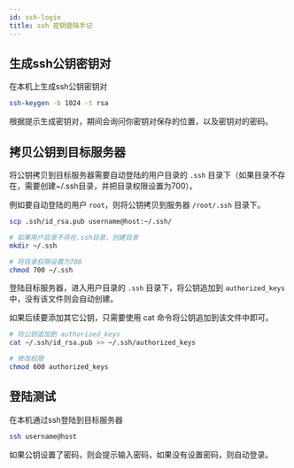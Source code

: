 ```yaml
---
id: ssh-login
title: ssh 密钥登陆手记
---
```


## 生成ssh公钥密钥对

在本机上生成ssh公钥密钥对

```bash
ssh-keygen -b 1024 -t rsa
```

根据提示生成密钥对，期间会询问你密钥对保存的位置，以及密钥对的密码。

## 拷贝公钥到目标服务器

将公钥拷贝到目标服务器需要自动登陆的用户目录的 `.ssh` 目录下（如果目录不存在，需要创建~/.ssh目录，并把目录权限设置为700）。

例如要自动登陆的用户 `root`，则将公钥拷贝到服务器 `/root/.ssh` 目录下。

```bash
scp .ssh/id_rsa.pub username@host:~/.ssh/
```

```bash
# 如果用户目录不存在.ssh目录，创建目录
mkdir ~/.ssh

# 将目录权限设置为700
chmod 700 ~/.ssh
```

登陆目标服务器，进入用户目录的 `.ssh` 目录下，将公钥追加到 `authorized_keys` 中，没有该文件则会自动创建。

如果后续要添加其它公钥，只需要使用 cat 命令将公钥追加到该文件中即可。

```bash
# 将公钥追加到 authorized_keys
cat ~/.ssh/id_rsa.pub >> ~/.ssh/authorized_keys

# 修改权限
chmod 600 authorized_keys
```

## 登陆测试

在本机通过ssh登陆到目标服务器

```bash
ssh username@host
```

如果公钥设置了密码，则会提示输入密码，如果没有设置密码，则自动登录。